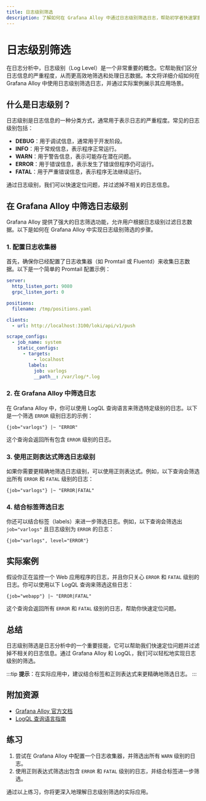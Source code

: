 ```yaml
---
title: 日志级别筛选
description: 了解如何在 Grafana Alloy 中通过日志级别筛选日志，帮助初学者快速掌握日志分析的核心技能。
---
```


# 日志级别筛选

在日志分析中，日志级别（Log Level）是一个非常重要的概念。它帮助我们区分日志信息的严重程度，从而更高效地筛选和处理日志数据。本文将详细介绍如何在 Grafana Alloy 中使用日志级别筛选日志，并通过实际案例展示其应用场景。

## 什么是日志级别？

日志级别是日志信息的一种分类方式，通常用于表示日志的严重程度。常见的日志级别包括：

- **DEBUG**：用于调试信息，通常用于开发阶段。
- **INFO**：用于常规信息，表示程序正常运行。
- **WARN**：用于警告信息，表示可能存在潜在问题。
- **ERROR**：用于错误信息，表示发生了错误但程序仍可运行。
- **FATAL**：用于严重错误信息，表示程序无法继续运行。

通过日志级别，我们可以快速定位问题，并过滤掉不相关的日志信息。

## 在 Grafana Alloy 中筛选日志级别

Grafana Alloy 提供了强大的日志筛选功能，允许用户根据日志级别过滤日志数据。以下是如何在 Grafana Alloy 中实现日志级别筛选的步骤。

### 1. 配置日志收集器

首先，确保你已经配置了日志收集器（如 Promtail 或 Fluentd）来收集日志数据。以下是一个简单的 Promtail 配置示例：

```yaml
server:
  http_listen_port: 9080
  grpc_listen_port: 0

positions:
  filename: /tmp/positions.yaml

clients:
  - url: http://localhost:3100/loki/api/v1/push

scrape_configs:
  - job_name: system
    static_configs:
      - targets:
          - localhost
        labels:
          job: varlogs
          __path__: /var/log/*.log
```

### 2. 在 Grafana Alloy 中筛选日志

在 Grafana Alloy 中，你可以使用 LogQL 查询语言来筛选特定级别的日志。以下是一个筛选 `ERROR` 级别日志的示例：

```logql
{job="varlogs"} |~ "ERROR"
```

这个查询会返回所有包含 `ERROR` 级别的日志。

### 3. 使用正则表达式筛选日志级别

如果你需要更精确地筛选日志级别，可以使用正则表达式。例如，以下查询会筛选出所有 `ERROR` 和 `FATAL` 级别的日志：

```logql
{job="varlogs"} |~ "ERROR|FATAL"
```

### 4. 结合标签筛选日志

你还可以结合标签（labels）来进一步筛选日志。例如，以下查询会筛选出 `job="varlogs"` 且日志级别为 `ERROR` 的日志：

```logql
{job="varlogs", level="ERROR"}
```

## 实际案例

假设你正在监控一个 Web 应用程序的日志，并且你只关心 `ERROR` 和 `FATAL` 级别的日志。你可以使用以下 LogQL 查询来筛选这些日志：

```logql
{job="webapp"} |~ "ERROR|FATAL"
```

这个查询会返回所有 `ERROR` 和 `FATAL` 级别的日志，帮助你快速定位问题。

## 总结

日志级别筛选是日志分析中的一个重要技能，它可以帮助我们快速定位问题并过滤掉不相关的日志信息。通过 Grafana Alloy 和 LogQL，我们可以轻松地实现日志级别的筛选。

:::tip
**提示**：在实际应用中，建议结合标签和正则表达式来更精确地筛选日志。
:::

## 附加资源

- [Grafana Alloy 官方文档](https://grafana.com/docs/alloy/latest/)
- [LogQL 查询语言指南](https://grafana.com/docs/loki/latest/logql/)

## 练习

1. 尝试在 Grafana Alloy 中配置一个日志收集器，并筛选出所有 `WARN` 级别的日志。
2. 使用正则表达式筛选出包含 `ERROR` 和 `FATAL` 级别的日志，并结合标签进一步筛选。

通过以上练习，你将更深入地理解日志级别筛选的实际应用。